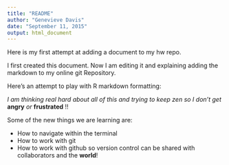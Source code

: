 ```yaml
---
title: "README"
author: "Genevieve Davis"
date: "September 11, 2015"
output: html_document
---
```


Here is my first attempt at adding a document to my hw repo. 

I first created this document.  Now I am editing it and explaining adding the markdown to my online git Repository. 

Here's an attempt to play with R markdown formatting:

*I am thinking real hard about all of this and trying to keep zen so I don't get* **angry** *or* **frustrated** !!

Some of the new things we are learning are: 

- How to navigate within the terminal
- How to work with git
- How to work with github so version control can be shared with collaborators and the **world**!



